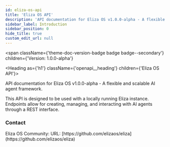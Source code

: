 ```yaml
---
id: eliza-os-api
title: 'Eliza OS API'
description: 'API documentation for Eliza OS v1.0.0-alpha - A flexible and scalable AI agent framework.'
sidebar_label: Introduction
sidebar_position: 0
hide_title: true
custom_edit_url: null
---
```



<span
  className={'theme-doc-version-badge badge badge--secondary'}
  children={'Version: 1.0.0-alpha'}
></span>

<Heading as={'h1'} className={'openapi__heading'} children={'Eliza OS API'}></Heading>

API documentation for Eliza OS v1.0.0-alpha - A flexible and scalable AI agent framework.

This API is designed to be used with a locally running Eliza instance. Endpoints allow for creating,
managing, and interacting with AI agents through a REST interface.

<div
  style={{
    display: 'flex',
    flexDirection: 'column',
    marginBottom: 'var(--ifm-paragraph-margin-bottom)',
  }}
>
  <h3 style={{ marginBottom: '0.25rem' }}>Contact</h3>
  <span>Eliza OS Community:</span>
  <span>URL: [https://github.com/elizaos/eliza](https://github.com/elizaos/eliza)</span>
</div>
